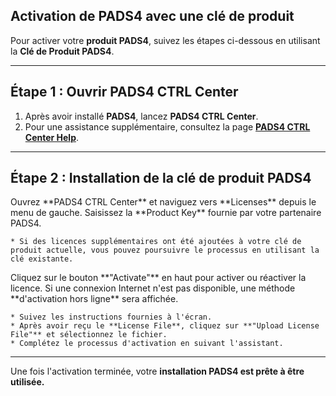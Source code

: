 ## **Activation de PADS4 avec une clé de produit**

Pour activer votre **produit PADS4**, suivez les étapes ci-dessous en utilisant la **Clé de Produit PADS4**.

***

## **Étape 1 : Ouvrir PADS4 CTRL Center**

1. Après avoir installé **PADS4**, lancez **PADS4 CTRL Center**.
2. Pour une assistance supplémentaire, consultez la page **[PADS4 CTRL Center Help](#)**.

***

## **Étape 2 : Installation de la clé de produit PADS4**

<Steps>
  <Step title="Première étape">
    Ouvrez **PADS4 CTRL Center** et naviguez vers **Licenses** depuis le menu de gauche.
  </Step>

  <Step title="Deuxième étape">
    Saisissez la **Product Key** fournie par votre partenaire PADS4.

    * Si des licences supplémentaires ont été ajoutées à votre clé de produit actuelle, vous pouvez poursuivre le processus en utilisant la clé existante.
  </Step>

  <Step title="Troisième étape">
    Cliquez sur le bouton **"Activate"** en haut pour activer ou réactiver la licence.
  </Step>

  <Step title="Quatrième étape - *Activation hors ligne*">
    Si une connexion Internet n'est pas disponible, une méthode **d'activation hors ligne** sera affichée.

    * Suivez les instructions fournies à l'écran.
    * Après avoir reçu le **License File**, cliquez sur **"Upload License File"** et sélectionnez le fichier.
    * Complétez le processus d'activation en suivant l'assistant.
  </Step>
</Steps>

***

Une fois l'activation terminée, votre **installation PADS4 est prête à être utilisée.**
